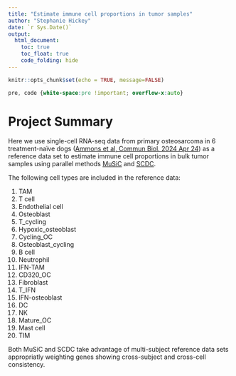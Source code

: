 ```yaml
---
title: "Estimate immune cell proportions in tumor samples"
author: "Stephanie Hickey"
date: `r Sys.Date()`
output: 
  html_document:
    toc: true
    toc_float: true
    code_folding: hide
---
```


```r
knitr::opts_chunk$set(echo = TRUE, message=FALSE)
```

```css
pre, code {white-space:pre !important; overflow-x:auto}
```

# Project Summary

Here we use single-cell RNA-seq data from primary osteosarcoma in 6 treatment-naïve dogs ([Ammons et al, Commun Biol. 2024 Apr 24](https://www.nature.com/articles/s42003-024-06182-w)) as a reference data set to estimate immune cell proportions in bulk tumor samples using parallel methods [MuSiC](https://xuranw.github.io/MuSiC/articles/MuSiC.html) and [SCDC]().

The following cell types are included in the reference data:

  1. TAM    
  2. T cell   
  3. Endothelial cell   
  4. Osteoblast   
  5. T_cycling    
  6. Hypoxic_osteoblast   
  7. Cycling_OC   
  8. Osteoblast_cycling   
  9. B cell   
  10. Neutrophil    
  11. IFN-TAM   
  12. CD320_OC    
  13. Fibroblast    
  14. T_IFN   
  15. IFN-osteoblast    
  16. DC    
  17. NK    
  18. Mature_OC   
  19. Mast cell   
  20. TIM   

Both MuSiC and SCDC take advantage of multi-subject reference data sets appropriatly weighting genes showing cross-subject and cross-cell consistency.

